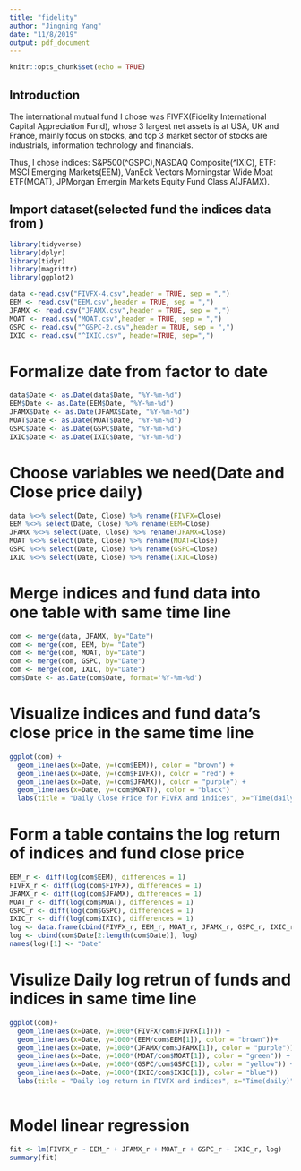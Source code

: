 ```yaml
---
title: "fidelity"
author: "Jingning Yang"
date: "11/8/2019"
output: pdf_document
---
```


```r
knitr::opts_chunk$set(echo = TRUE)
```

## Introduction

The international mutual fund I chose was FIVFX(Fidelity International Capital Appreciation Fund), whose 3 largest net assets is at USA, UK and France, mainly focus on stocks, and top 3 market sector of stocks are industrials, information technology and financials.

Thus, I chose indices: S&P500(^GSPC),NASDAQ Composite(^IXIC),  ETF: MSCI Emerging Markets(EEM), VanEck Vectors Morningstar Wide Moat ETF(MOAT), JPMorgan Emergin Markets Equity Fund Class A(JFAMX).

## Import dataset(selected fund the indices data from )

```r
library(tidyverse)
library(dplyr)
library(tidyr)
library(magrittr)
library(ggplot2)

data <-read.csv("FIVFX-4.csv",header = TRUE, sep = ",")
EEM <- read.csv("EEM.csv",header = TRUE, sep = ",")
JFAMX <- read.csv("JFAMX.csv",header = TRUE, sep = ",")
MOAT <- read.csv("MOAT.csv",header = TRUE, sep = ",")
GSPC <- read.csv("^GSPC-2.csv",header = TRUE, sep = ",")
IXIC <- read.csv("^IXIC.csv", header=TRUE, sep=",")

```

# Formalize date from factor to date

```r
data$Date <- as.Date(data$Date, "%Y-%m-%d")
EEM$Date <- as.Date(EEM$Date, "%Y-%m-%d")
JFAMX$Date <- as.Date(JFAMX$Date, "%Y-%m-%d")
MOAT$Date <- as.Date(MOAT$Date, "%Y-%m-%d")
GSPC$Date <- as.Date(GSPC$Date, "%Y-%m-%d")
IXIC$Date <- as.Date(IXIC$Date, "%Y-%m-%d")
```

# Choose variables we need(Date and Close price daily)

```r

data %<>% select(Date, Close) %>% rename(FIVFX=Close) 
EEM %<>% select(Date, Close) %>% rename(EEM=Close)
JFAMX %<>% select(Date, Close) %>% rename(JFAMX=Close) 
MOAT %<>% select(Date, Close) %>% rename(MOAT=Close) 
GSPC %<>% select(Date, Close) %>% rename(GSPC=Close) 
IXIC %<>% select(Date, Close) %>% rename(IXIC=Close) 
```

# Merge indices and fund data into one table with same time line

```r
com <- merge(data, JFAMX, by="Date")
com <- merge(com, EEM, by= "Date")
com <- merge(com, MOAT, by="Date")
com <- merge(com, GSPC, by="Date")
com <- merge(com, IXIC, by="Date")
com$Date <- as.Date(com$Date, format='%Y-%m-%d')
```

# Visualize indices and fund data's close price in the same time line

```r
ggplot(com) + 
  geom_line(aes(x=Date, y=(com$EEM)), color = "brown") +
  geom_line(aes(x=Date, y=(com$FIVFX)), color = "red") +
  geom_line(aes(x=Date, y=(com$JFAMX)), color = "purple") +
  geom_line(aes(x=Date, y=(com$MOAT)), color = "black") 
  labs(title = "Daily Close Price for FIVFX and indices", x="Time(daily)", y="Close Price")
```



# Form a table contains the log return of indices and fund close price 

```r
EEM_r <- diff(log(com$EEM), differences = 1)
FIVFX_r <- diff(log(com$FIVFX), differences = 1)
JFAMX_r <- diff(log(com$JFAMX), differences = 1)
MOAT_r <- diff(log(com$MOAT), differences = 1)
GSPC_r <- diff(log(com$GSPC), differences = 1)
IXIC_r <- diff(log(com$IXIC), differences = 1)
log <- data.frame(cbind(FIVFX_r, EEM_r, MOAT_r, JFAMX_r, GSPC_r, IXIC_r))
log <- cbind(com$Date[2:length(com$Date)], log)
names(log)[1] <- "Date"
```

# Visulize Daily log retrun of funds and indices in same time line

```r
ggplot(com)+
  geom_line(aes(x=Date, y=1000*(FIVFX/com$FIVFX[1]))) +
  geom_line(aes(x=Date, y=1000*(EEM/com$EEM[1]), color = "brown"))+
  geom_line(aes(x=Date, y=1000*(JFAMX/com$JFAMX[1]), color = "purple"))+
  geom_line(aes(x=Date, y=1000*(MOAT/com$MOAT[1]), color = "green")) +
  geom_line(aes(x=Date, y=1000*(GSPC/com$GSPC[1]), color = "yellow")) +
  geom_line(aes(x=Date, y=1000*(IXIC/com$IXIC[1]), color = "blue"))
  labs(title = "Daily log return in FIVFX and indices", x="Time(daily)", y="Daily log return")
  
```

# Model linear regression

```r
fit <- lm(FIVFX_r ~ EEM_r + JFAMX_r + MOAT_r + GSPC_r + IXIC_r, log)
summary(fit)
```